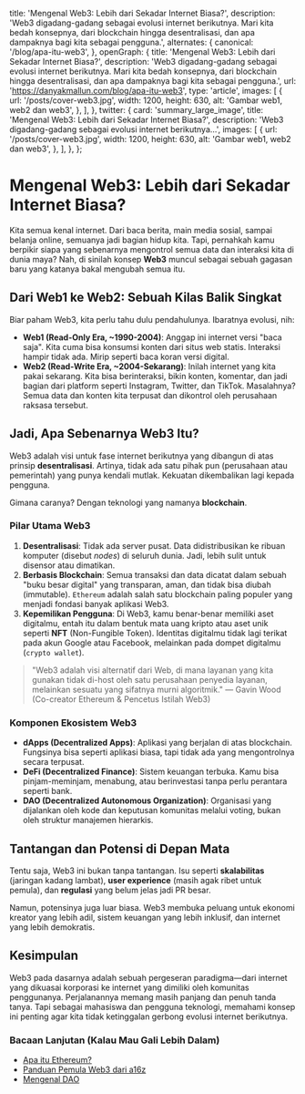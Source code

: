   title: 'Mengenal Web3: Lebih dari Sekadar Internet Biasa?',
  description:
    'Web3 digadang-gadang sebagai evolusi internet berikutnya. Mari kita bedah konsepnya, dari blockchain hingga desentralisasi, dan apa dampaknya bagi kita sebagai pengguna.',
  alternates: {
    canonical: '/blog/apa-itu-web3',
  },
  openGraph: {
    title: 'Mengenal Web3: Lebih dari Sekadar Internet Biasa?',
    description: 'Web3 digadang-gadang sebagai evolusi internet berikutnya. Mari kita bedah konsepnya, dari blockchain hingga desentralisasi, dan apa dampaknya bagi kita sebagai pengguna.',
    url: 'https://danyakmallun.com/blog/apa-itu-web3',
    type: 'article',
    images: [
      {
        url: '/posts/cover-web3.jpg',
        width: 1200,
        height: 630,
        alt: 'Gambar web1, web2 dan web3',
      },
    ],
  },
  twitter: {
    card: 'summary_large_image',
    title: 'Mengenal Web3: Lebih dari Sekadar Internet Biasa?',
    description: 'Web3 digadang-gadang sebagai evolusi internet berikutnya...',
    images: [
      {
        url: '/posts/cover-web3.jpg',
        width: 1200,
        height: 630,
        alt: 'Gambar web1, web2 dan web3',
      },
    ],
  },
};

<Cover
  src="/posts/cover-web3.jpg"
  alt="Gambar abstrak yang merepresentasikan jaringan terdesentralisasi - dari cosmos.com"
  caption="WEB 3"
/>

# Mengenal Web3: Lebih dari Sekadar Internet Biasa?

Kita semua kenal internet. Dari baca berita, main media sosial, sampai belanja online, semuanya jadi bagian hidup kita. Tapi, pernahkah kamu berpikir siapa yang sebenarnya mengontrol semua data dan interaksi kita di dunia maya? Nah, di sinilah konsep **Web3** muncul sebagai sebuah gagasan baru yang katanya bakal mengubah semua itu.

## Dari Web1 ke Web2: Sebuah Kilas Balik Singkat

Biar paham Web3, kita perlu tahu dulu pendahulunya. Ibaratnya evolusi, nih:

- **Web1 (Read-Only Era, ~1990-2004)**: Anggap ini internet versi "baca saja". Kita cuma bisa konsumsi konten dari situs web statis. Interaksi hampir tidak ada. Mirip seperti baca koran versi digital.
- **Web2 (Read-Write Era, ~2004-Sekarang)**: Inilah internet yang kita pakai sekarang. Kita bisa berinteraksi, bikin konten, komentar, dan jadi bagian dari platform seperti Instagram, Twitter, dan TikTok. Masalahnya? Semua data dan konten kita terpusat dan dikontrol oleh perusahaan raksasa tersebut.

## Jadi, Apa Sebenarnya Web3 Itu?

Web3 adalah visi untuk fase internet berikutnya yang dibangun di atas prinsip **desentralisasi**. Artinya, tidak ada satu pihak pun (perusahaan atau pemerintah) yang punya kendali mutlak. Kekuatan dikembalikan lagi kepada pengguna.

Gimana caranya? Dengan teknologi yang namanya **blockchain**.

### Pilar Utama Web3

1.  **Desentralisasi**: Tidak ada server pusat. Data didistribusikan ke ribuan komputer (disebut *nodes*) di seluruh dunia. Jadi, lebih sulit untuk disensor atau dimatikan.
2.  **Berbasis Blockchain**: Semua transaksi dan data dicatat dalam sebuah "buku besar digital" yang transparan, aman, dan tidak bisa diubah (immutable). `Ethereum` adalah salah satu blockchain paling populer yang menjadi fondasi banyak aplikasi Web3.
3.  **Kepemilikan Pengguna**: Di Web3, kamu benar-benar memiliki aset digitalmu, entah itu dalam bentuk mata uang kripto atau aset unik seperti **NFT** (Non-Fungible Token). Identitas digitalmu tidak lagi terikat pada akun Google atau Facebook, melainkan pada dompet digitalmu (`crypto wallet`).

> "Web3 adalah visi alternatif dari Web, di mana layanan yang kita gunakan tidak di-host oleh satu perusahaan penyedia layanan, melainkan sesuatu yang sifatnya murni algoritmik." — Gavin Wood (Co-creator Ethereum & Pencetus Istilah Web3)

### Komponen Ekosistem Web3

- **dApps (Decentralized Apps)**: Aplikasi yang berjalan di atas blockchain. Fungsinya bisa seperti aplikasi biasa, tapi tidak ada yang mengontrolnya secara terpusat.
- **DeFi (Decentralized Finance)**: Sistem keuangan terbuka. Kamu bisa pinjam-meminjam, menabung, atau berinvestasi tanpa perlu perantara seperti bank.
- **DAO (Decentralized Autonomous Organization)**: Organisasi yang dijalankan oleh kode dan keputusan komunitas melalui voting, bukan oleh struktur manajemen hierarkis.

## Tantangan dan Potensi di Depan Mata

Tentu saja, Web3 ini bukan tanpa tantangan. Isu seperti **skalabilitas** (jaringan kadang lambat), **user experience** (masih agak ribet untuk pemula), dan **regulasi** yang belum jelas jadi PR besar.

Namun, potensinya juga luar biasa. Web3 membuka peluang untuk ekonomi kreator yang lebih adil, sistem keuangan yang lebih inklusif, dan internet yang lebih demokratis.

## Kesimpulan

Web3 pada dasarnya adalah sebuah pergeseran paradigma—dari internet yang dikuasai korporasi ke internet yang dimiliki oleh komunitas penggunanya. Perjalanannya memang masih panjang dan penuh tanda tanya. Tapi sebagai mahasiswa dan pengguna teknologi, memahami konsep ini penting agar kita tidak ketinggalan gerbong evolusi internet berikutnya.

### Bacaan Lanjutan (Kalau Mau Gali Lebih Dalam)

- [Apa itu Ethereum?](https://ethereum.org/id/what-is-ethereum/)
- [Panduan Pemula Web3 dari a16z](https://a16zcrypto.com/web3-primer/)
- [Mengenal DAO](https://example.com/mengenal-dao)
